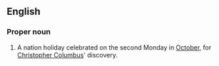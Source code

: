 ==English==

===Proper noun===
{{en-proper noun|sg=[[Columbus]] [[Day]]}}

# {{US}} A nation holiday celebrated on the second Monday in [[October]], for [[w:Christopher Columbus|Christopher Columbus]]' discovery.